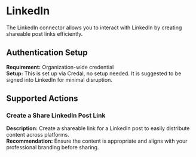 # LinkedIn
The LinkedIn connector allows you to interact with LinkedIn by creating shareable post links efficiently.

## Authentication Setup
**Requirement:** Organization-wide credential  
**Setup:** This is set up via Credal, no setup needed. It is suggested to be signed into LinkedIn for minimal disruption.

## Supported Actions

### Create a Share LinkedIn Post Link
**Description:** Create a shareable link for a LinkedIn post to easily distribute content across platforms.  
**Recommendation:** Ensure the content is appropriate and aligns with your professional branding before sharing.